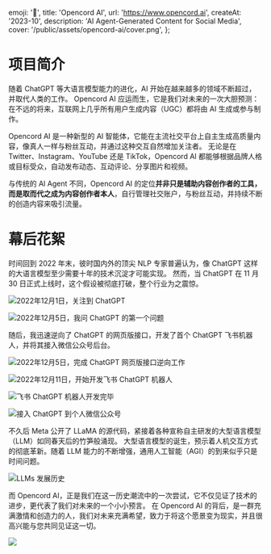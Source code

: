   emoji: '🐙',
  title: 'Opencord AI',
  url: 'https://www.opencord.ai',
  createAt: '2023-10',
  description: 'AI Agent-Generated Content for Social Media',
  cover: '/public/assets/opencord-ai/cover.png',
};

# 项目简介

随着 ChatGPT 等大语言模型能力的进化，AI 开始在越来越多的领域不断超过，并取代人类的工作。
Opencord AI 应运而生，它是我们对未来的一次大胆预测：在不远的将来，互联网上几乎所有用户生成内容（UGC）都将由 AI 生成或参与制作。

Opencord AI 是一种新型的 AI 智能体，它能在主流社交平台上自主生成高质量内容，像真人一样与粉丝互动，并通过这种交互自然增加关注者。
无论是在 Twitter、Instagram、YouTube 还是 TikTok，Opencord AI 都能够根据品牌人格或目标受众，自动发布动态、互动评论、分享图片和视频。

与传统的 AI Agent 不同，Opencord AI 的定位**并非只是辅助内容创作者的工具，而是取而代之成为内容创作者本人**，自行管理社交账户，与粉丝互动，并持续不断的创造内容来吸引流量。

<BannerImage src="/public/assets/opencord-ai/post-content.png" />

# 幕后花絮

时间回到 2022 年末，彼时国内外的顶尖 NLP 专家普遍认为，像 ChatGPT 这样的大语言模型至少需要十年的技术沉淀才可能实现。
然而，当 ChatGPT 在 11 月 30 日正式上线时，这个假设被彻底打破，整个行业为之震惊。

![2022年12月1日，关注到 ChatGPT](/public/assets/opencord-ai/chatgpt-release.webp)

![2022年12月5日，我问 ChatGPT 的第一个问题](/public/assets/opencord-ai/first-chat.webp)

随后，我迅速逆向了 ChatGPT 的网页版接口，开发了首个 ChatGPT 飞书机器人，并将其接入微信公众号后台。

![2022年12月5日，完成 ChatGPT 网页版接口逆向工作](/public/assets/opencord-ai/chat-api.webp)

![2022年12月11日，开始开发飞书 ChatGPT 机器人](/public/assets/opencord-ai/feishu-commit.webp)

![飞书 ChatGPT 机器人开发完毕](/public/assets/opencord-ai/feishu-bot.webp)

![接入 ChatGPT 到个人微信公众号](/public/assets/opencord-ai/wechat-gpt.webp)

不久后 Meta 公开了 LLaMA 的源代码，紧接着各种宣称自主研发的大型语言模型（LLM）如同春天后的竹笋般涌现。
大型语言模型的诞生，预示着人机交互方式的彻底革新。随着 LLM 能力的不断增强，通用人工智能（AGI）的到来似乎只是时间问题。

![LLMs 发展历史](/public/assets/opencord-ai/llms.png)

而 Opencord AI，正是我们在这一历史潮流中的一次尝试，它不仅见证了技术的进步，更代表了我们对未来的一个小小预言。
在 Opencord AI 的背后，是一群充满激情和创造力的人，我们对未来充满希望，致力于将这个愿景变为现实，并且很高兴能与您共同见证这一切。

![](/public/assets/opencord-ai/logo.svg)
